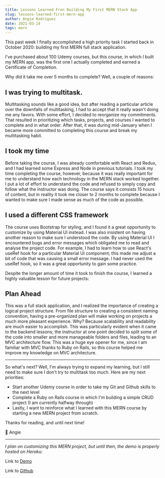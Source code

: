 ```yaml
---
title: Lessons Learned Fron Building My First MERN Stack App
slug: lessons-learned-first-mern-app
author: Angie Rodriguez
date: 2021-03-14
tags: mern
---
```


This past week I finally accomplished a high priority task I started back in October 2020: building my first MERN full stack application.

I've purchased about 100 Udemy courses, but this course, in which I built my MERN app, was the first one I actually completed and earned a Certificate of Completion.

Why did it take me over 5 months to complete? Well, a couple of reasons:

## I was trying to multitask.

Multitasking sounds like a good idea, but after reading a particular article over the downfalls of multitasking, I had to accept that it really wasn't doing me any favors. With some effort, I decided to reorganize my commitments. That resulted in prioritizing which tasks, projects, and courses I wanted to complete and in what order. After that, it was during mid-January when I became more committed to completing this course and break my multitasking habit.

## I took my time

Before taking the course, I was already comfortable with React and Redux, and I had learned some Express and Node in previous tutorials. I took my time completing the course, however, because it was really important for me to understand how each technology in the MERN stack worked together. I put a lot of effort to understand the code and refused to simply copy and follow what the instructor was doing. The course says it consists 15 hours of content, but in reality it took me closer to 2 months to complete because I wanted to make sure I made sense as much of the code as possible.

## I used a different CSS framework

The course uses Bootstrap for styling, and I found it a great opportunity to customize by using Material UI instead. I was also insistent on having another reason to make sure I understood the code. By using Material UI I encountered bugs and error messages which obligated me to read and analyse the project code. For example, I had to learn how to use React's useRef hook for a particular Material UI component; this made me adjust a bit of code that was causing a small error message. I had never used the useRef hook, so it was a great opportunity to gain some practice.

Despite the longer amount of time it took to finish the course, I learned a highly valuable lesson for future projects:

## Plan Ahead

This was a full stack application, and I realized the importance of creating a logical project structure. From file structure to creating a consistent naming convention, having a pre-organized plan will make working on projects a much more pleasant experience. Why? Because scalability and readability are much easier to accomplish. This was particularly evident when it came to the backend lessons; the instructor at one point decided to split some of the code into smaller and more manageable folders and files, leading to an MVC architecture flow. This was a huge eye opener for me, since I am familiar with MVC thanks to Ruby on Rails, so this course helped me improve my knowledge on MVC architecture.

---

So what's next? Well, I'm always trying to expand my learning, but I still need to make sure I don't try to multitask too much. Here are my next priorities:

- Start another Udemy course in order to take my Git and Github skills to the next level
- Complete a Ruby on Rails course in which I'm building a simple CRUD project (I am currently halfway through)
- Lastly, I want to reinforce what I learned with this MERN course by starting a new MERN project from scratch.

Thanks for reading, and until next time!

💛 Angie

---

_I plan on customizing this MERN project, but until then, the demo is properly hosted on Heroku:_

Link to [Demo](https://lamagasin.herokuapp.com/)

Link to [Github](https://github.com/ARodriguezHacks/mern-videogame-ecommerce)
